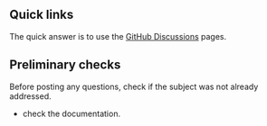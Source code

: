 ## Quick links

The quick answer is to use the
[GitHub Discussions](https://github.com/xpack-dev-tools/openocd-xpack/discussions/) pages.

## Preliminary checks

Before posting any questions, check if the subject was not
already addressed.

- check the documentation.
